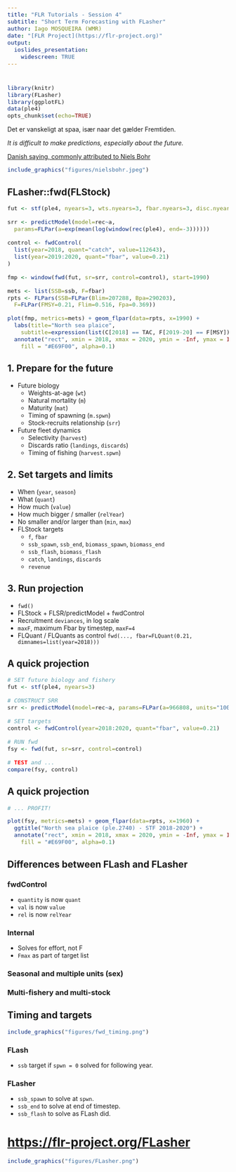 ```yaml
---
title: "FLR Tutorials - Session 4"
subtitle: "Short Term Forecasting with FLasher"
author: Iago MOSQUEIRA (WMR)
date: "[FLR Project](https://flr-project.org)"
output:
  ioslides_presentation:
    widescreen: TRUE
---
```


# 

<style>
  pre {
    font-size: 15px;
  }
</style>


```r
library(knitr)
library(FLasher)
library(ggplotFL)
data(ple4)
opts_chunk$set(echo=TRUE)
```


<div class="white">
Det er vanskeligt at spaa, især naar det gælder Fremtiden.

*It is difficult to make predictions, especially about the future.*

[Danish saying, commonly attributed to Niels Bohr](https://quoteinvestigator.com/2013/10/20/no-predict/)
</div>

<div class="centered">
```r
include_graphics("figures/nielsbohr.jpeg")
```
</div>


## FLasher::fwd(FLStock)

<div class="centered">
```r

fut <- stf(ple4, nyears=3, wts.nyears=3, fbar.nyears=3, disc.nyears=3)

srr <- predictModel(model=rec~a,
  params=FLPar(a=exp(mean(log(window(rec(ple4), end=-3))))))

control <- fwdControl(
  list(year=2018, quant="catch", value=112643),
  list(year=2019:2020, quant="fbar", value=0.21)
)

fmp <- window(fwd(fut, sr=srr, control=control), start=1990)

mets <- list(SSB=ssb, F=fbar)
rpts <- FLPars(SSB=FLPar(Blim=207288, Bpa=290203),
  F=FLPar(FMSY=0.21, Flim=0.516, Fpa=0.369))

plot(fmp, metrics=mets) + geom_flpar(data=rpts, x=1990) +
  labs(title="North sea plaice",
    subtitle=expression(list(C[2018] == TAC, F[2019-20] == F[MSY]))) +
  annotate("rect", xmin = 2018, xmax = 2020, ymin = -Inf, ymax = Inf,
    fill = "#E69F00", alpha=0.1)
```
</div>


## 1. Prepare for the future

- Future biology
  - Weights-at-age (`wt`)
  - Natural mortality (`m`)
  - Maturity (`mat`)
  - Timing of spawning (`m.spwn`)
  - Stock-recruits relationship (`srr`)

- Future fleet dynamics
  - Selectivity (`harvest`)
  - Discards ratio (`landings`, `discards`)
  - Timing of fishing (`harvest.spwn`)

## 2. Set targets and limits

- When (`year`, `season`)
- What (`quant`)
- How much (`value`)
- How much bigger / smaller (`relYear`)
- No smaller and/or larger than (`min`, `max`)
- FLStock targets
  - `f`, `fbar`
  - `ssb_spawn`, `ssb_end`, `biomass_spawn`, `biomass_end`
  - `ssb_flash`, `biomass_flash`
  - `catch`, `landings`, `discards`
  - `revenue`

## 3. Run projection

- `fwd()`
- FLStock + FLSR/predictModel + fwdControl
- Recruitment `deviances`, in log scale
- `maxF`, maximum Fbar by timestep, `maxF=4`
- FLQuant / FLQuants as control
  `fwd(..., fbar=FLQuant(0.21, dimnames=list(year=2018)))`

## A quick projection

```r
# SET future biology and fishery
fut <- stf(ple4, nyears=3)

# CONSTRUCT SRR
srr <- predictModel(model=rec~a, params=FLPar(a=966808, units="1000"))

# SET targets
control <- fwdControl(year=2018:2020, quant="fbar", value=0.21)

# RUN fwd
fsy <- fwd(fut, sr=srr, control=control)

# TEST and ...
compare(fsy, control)
```

## A quick projection

```r
# ... PROFIT!
```

<div class="centered">
```r
plot(fsy, metrics=mets) + geom_flpar(data=rpts, x=1960) +
  ggtitle("North sea plaice (ple.2740) - STF 2018-2020") +
  annotate("rect", xmin = 2018, xmax = 2020, ymin = -Inf, ymax = Inf,
    fill = "#E69F00", alpha=0.1)
```
</div>


## Differences between FLash and FLasher

### fwdControl

- `quantity` is now `quant` 
- `val` is now `value`
- `rel` is now `relYear`

### Internal

- Solves for effort, not F
- `Fmax` as part of target list

### Seasonal and multiple units (sex)

### Multi-fishery and multi-stock

## Timing and targets

<div class="centered">
```r
include_graphics("figures/fwd_timing.png")
```
</div>

### FLash

- `ssb` target if `spwn = 0` solved for following year.

### FLasher

- `ssb_spawn` to solve at `spwn`.
- `ssb_end` to solve at end of timestep.
- `ssb_flash` to solve as FLash did.

# <https://flr-project.org/FLasher>

<div class="centered">
```r
include_graphics("figures/FLasher.png")
```
</div>
